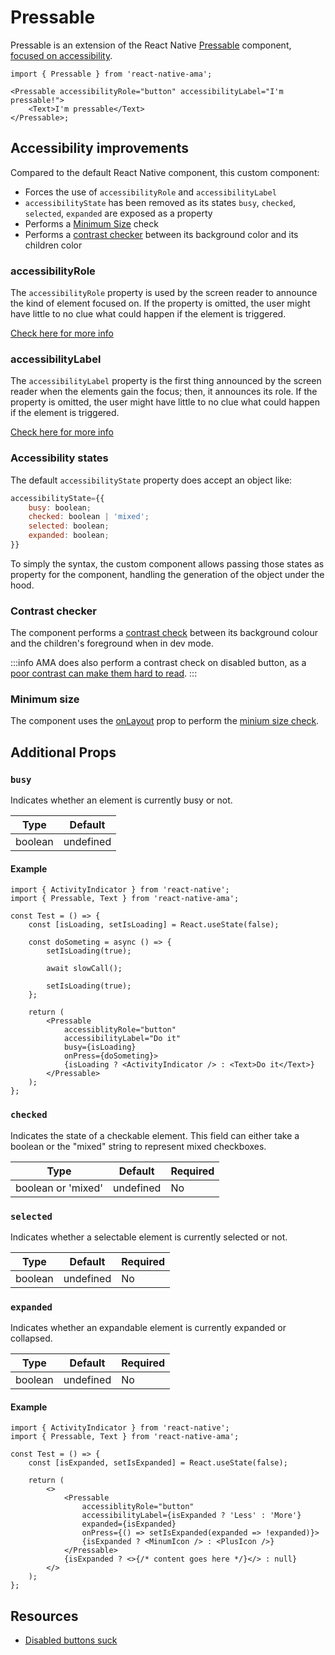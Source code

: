 
# Pressable

Pressable is an extension of the React Native [Pressable](https://reactnative.dev/docs/pressable) component, [focused on accessibility](#accessibility-improvements).

```tsx
import { Pressable } from 'react-native-ama';

<Pressable accessibilityRole="button" accessibilityLabel="I'm pressable!">
    <Text>I'm pressable</Text>
</Pressable>;
```

## Accessibility improvements

Compared to the default React Native component, this custom component:

- Forces the use of `accessibilityRole` and `accessibilityLabel`  <DevOnly />
- `accessibilityState` has been removed as its states `busy`, `checked`, `selected`, `expanded` are exposed as a property
- Performs a [Minimum Size](../guidelines/minimum-size.md) check <DevOnly />
- Performs a [contrast checker](../guidelines/contrast.md) between its background color and its children color  <DevOnly />

### accessibilityRole

The `accessibilityRole` property is used by the screen reader to announce the kind of element focused on. If the property is omitted, the user might have little to no clue what could happen if the element is triggered.

[Check here for more info](../guidelines/accessibility-role)

### accessibilityLabel

The `accessibilityLabel` property is the first thing announced by the screen reader when the elements gain the focus; then, it announces its role. If the property is omitted, the user might have little to no clue what could happen if the element is triggered.

[Check here for more info](../guidelines/accessibility-label)

### Accessibility states

The default `accessibilityState` property does accept an object like:

```js
accessibilityState={{
    busy: boolean;
    checked: boolean | 'mixed';
    selected: boolean;
    expanded: boolean;
}}
```

To simply the syntax, the custom component allows passing those states as property for the component, handling the generation of the object under the hood.

### Contrast checker

The component performs a [contrast check](../guidelines/contrast.md) between its background colour and the children's foreground when in dev mode.

:::info
AMA does also perform a contrast check on disabled button, as a [poor contrast can make them hard to read](https://axesslab.com/disabled-buttons-suck/#they-are-hard-to-see).
:::

### Minimum size

The component uses the [onLayout](https://reactnative.dev/docs/layoutevent) prop to perform the [minium size check](../guidelines/minimum-size.md).

## Additional Props

### `busy`

Indicates whether an element is currently busy or not.

| Type    | Default   |
| ------- | --------- |
| boolean | undefined |

#### Example

```tsx
import { ActivityIndicator } from 'react-native';
import { Pressable, Text } from 'react-native-ama';

const Test = () => {
    const [isLoading, setIsLoading] = React.useState(false);

    const doSometing = async () => {
        setIsLoading(true);

        await slowCall();

        setIsLoading(true);
    };

    return (
        <Pressable
            accessiblityRole="button"
            accessibilityLabel="Do it"
            busy={isLoading}
            onPress={doSometing}>
            {isLoading ? <ActivityIndicator /> : <Text>Do it</Text>}
        </Pressable>
    );
};
```

### `checked`

Indicates the state of a checkable element. This field can either take a boolean or the "mixed" string to represent mixed checkboxes.

| Type               | Default   | Required |
| ------------------ | --------- | -------- |
| boolean or 'mixed' | undefined | No       |

### `selected`

Indicates whether a selectable element is currently selected or not.

| Type    | Default   | Required |
| ------- | --------- | -------- |
| boolean | undefined | No       |

### `expanded`

Indicates whether an expandable element is currently expanded or collapsed.

| Type    | Default   | Required |
| ------- | --------- | -------- |
| boolean | undefined | No       |

#### Example

```tsx
import { ActivityIndicator } from 'react-native';
import { Pressable, Text } from 'react-native-ama';

const Test = () => {
    const [isExpanded, setIsExpanded] = React.useState(false);

    return (
        <>
            <Pressable
                accessiblityRole="button"
                accessibilityLabel={isExpanded ? 'Less' : 'More'}
                expanded={isExpanded}
                onPress={() => setIsExpanded(expanded => !expanded)}>
                {isExpanded ? <MinumIcon /> : <PlusIcon />}
            </Pressable>
            {isExpanded ? <>{/* content goes here */}</> : null}
        </>
    );
};
```

## Resources

- [Disabled buttons suck](https://axesslab.com/disabled-buttons-suck/)
